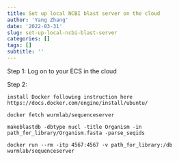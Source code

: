 ```yaml
---
title: Set up local NCBI blast server on the cloud
author: 'Yang Zhang'
date: '2022-03-31'
slug: set-up-local-ncbi-blast-server
categories: []
tags: []
subtitle: ''
---
```


Step 1: Log on to your ECS in the cloud

Step 2: 

```
install Docker following instruction here https://docs.docker.com/engine/install/ubuntu/

docker fetch wurmlab/sequenceserver

makeblastdb -dbtype nucl -title Organism -in path_for_library/Organism.fasta -parse_seqids

docker run --rm -itp 4567:4567 -v path_for_library:/db wurmlab/sequenceserver
```
